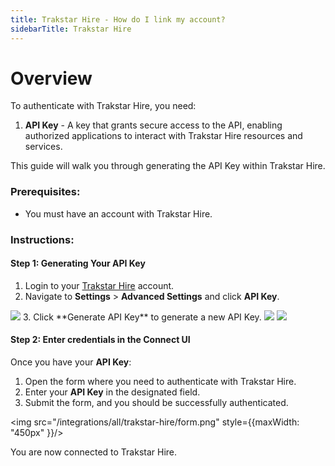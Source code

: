 ```yaml
---
title: Trakstar Hire - How do I link my account?
sidebarTitle: Trakstar Hire
---
```



# Overview

To authenticate with Trakstar Hire, you need:
1. **API Key** - A key that grants secure access to the API, enabling authorized applications to interact with Trakstar Hire resources and services.

This guide will walk you through generating the API Key within Trakstar Hire.

### Prerequisites:

- You must have an account with Trakstar Hire.

### Instructions:

#### Step 1: Generating Your API Key

1. Login to your [Trakstar Hire](https://app.hire.trakstar.com/accounts/start-login) account.
2. Navigate to **Settings** > **Advanced Settings** and click **API Key**.
<img src="/integrations/all/trakstar-hire/settings.png" />
3. Click **Generate API Key** to generate a new API Key.
<img src="/integrations/all/trakstar-hire/api_key.png" />
<img src="/integrations/all/trakstar-hire/generated_key.png" />

#### Step 2: Enter credentials in the Connect UI

Once you have your **API Key**:
1. Open the form where you need to authenticate with Trakstar Hire.
2. Enter your **API Key** in the designated field.
3. Submit the form, and you should be successfully authenticated.


<img src="/integrations/all/trakstar-hire/form.png" style={{maxWidth: "450px" }}/>

You are now connected to Trakstar Hire.
